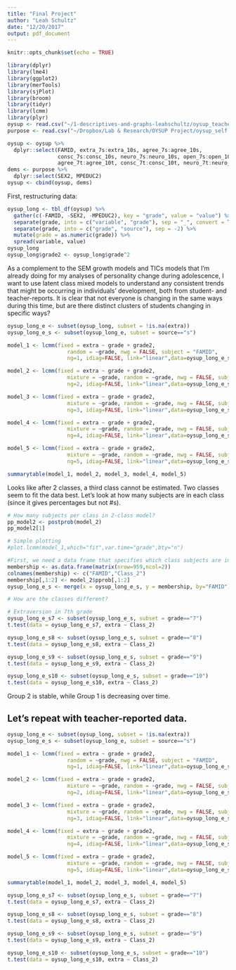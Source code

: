 ```yaml
---
title: "Final Project"
author: "Leah Schultz"
date: "12/20/2017"
output: pdf_document
---
```


```r
knitr::opts_chunk$set(echo = TRUE)
```

```r
library(dplyr)
library(lme4)
library(ggplot2)
library(merTools)
library(sjPlot)
library(broom)
library(tidyr)
library(lcmm)
library(plyr)
oysup <- read.csv("~/1-descriptives-and-graphs-leahschultz/oysup_teacher_self.csv")
purpose <- read.csv("~/Dropbox/Lab & Research/OYSUP Project/oysup_self.csv")

oysup <- oysup %>%
  dplyr::select(FAMID, extra_7s:extra_10s, agree_7s:agree_10s,
                consc_7s:consc_10s, neuro_7s:neuro_10s, open_7s:open_10s,extra_7t:extra_10t,
                agree_7t:agree_10t, consc_7t:consc_10t, neuro_7t:neuro_10t, open_7t:open_10t)
dems <- purpose %>%
  dplyr::select(SEX2, MPEDUC2)
oysup <- cbind(oysup, dems)
```

First, restructuring data:

```r
oysup_long <- tbl_df(oysup) %>%
  gather(c(-FAMID, -SEX2, -MPEDUC2), key = "grade", value = "value") %>%
  separate(grade, into = c("variable", "grade"), sep = "_", convert = T) %>%
  separate(grade, into = c("grade", "source"), sep = -2) %>%
  mutate(grade = as.numeric(grade)) %>%
  spread(variable, value)
oysup_long
oysup_long$grade2 <- oysup_long$grade^2
```

As a complement to the SEM growth models and TICs models that I'm already doing for my analyses of personality change during adolescence, I want to use latent class mixed models to understand any consistent trends that might be occurring in individuals' development, both from student- and teacher-reports. It is clear that not everyone is changing in the same ways during this time, but are there distinct clusters of students changing in specific ways?

```r
oysup_long_e <- subset(oysup_long, subset = !is.na(extra))
oysup_long_e_s <- subset(oysup_long_e, subset = source=="s")

model_1 <- lcmm(fixed = extra ~ grade + grade2, 
                   random = ~grade, nwg = FALSE, subject = "FAMID",
                   ng=1, idiag=FALSE, link="linear",data=oysup_long_e_s)

model_2 <- lcmm(fixed = extra ~ grade + grade2, 
                   mixture = ~grade, random = ~grade, nwg = FALSE, subject = "FAMID",
                   ng=2, idiag=FALSE, link="linear",data=oysup_long_e_s)

model_3 <- lcmm(fixed = extra ~ grade + grade2, 
                   mixture = ~grade, random = ~grade, nwg = FALSE, subject = "FAMID",
                   ng=3, idiag=FALSE, link="linear",data=oysup_long_e_s)

model_4 <- lcmm(fixed = extra ~ grade + grade2, 
                   mixture = ~grade, random = ~grade, nwg = FALSE, subject = "FAMID",
                   ng=4, idiag=FALSE, link="linear",data=oysup_long_e_s)

model_5 <- lcmm(fixed = extra ~ grade + grade2, 
                   mixture = ~grade, random = ~grade, nwg = FALSE, subject = "FAMID",
                   ng=5, idiag=FALSE, link="linear",data=oysup_long_e_s)
```

```r
summarytable(model_1, model_2, model_3, model_4, model_5)
```
Looks like after 2 classes, a third class cannot be estimated. Two classes seem to fit the data best. Let's look at how many subjects are in each class (since it gives percentages but not #s).

```r
# How many subjects per class in 2-class model?
pp_model2 <- postprob(model_2) 
pp_model2[1]
```



```r
# Simple plotting
#plot.lcmm(model_1,which="fit",var.time="grade",bty="n")

#First, we need a data frame that specifies which class subjects are in
membership <- as.data.frame(matrix(nrow=959,ncol=2))
colnames(membership) <- c("FAMID","Class_2")
membership[,1:2] <- model_2$pprob[,1:2]
oysup_long_e_s <- merge(x = oysup_long_e_s, y = membership, by="FAMID")

# How are the classes different?

# Extraversion in 7th grade
oysup_long_e_s7 <- subset(oysup_long_e_s, subset = grade=="7")
t.test(data = oysup_long_e_s7, extra ~ Class_2)

oysup_long_e_s8 <- subset(oysup_long_e_s, subset = grade=="8")
t.test(data = oysup_long_e_s8, extra ~ Class_2)

oysup_long_e_s9 <- subset(oysup_long_e_s, subset = grade=="9")
t.test(data = oysup_long_e_s9, extra ~ Class_2)

oysup_long_e_s10 <- subset(oysup_long_e_s, subset = grade=="10")
t.test(data = oysup_long_e_s10, extra ~ Class_2)

```

Group 2 is stable, while Group 1 is decreasing over time.

## Let's repeat with teacher-reported data.

```r
oysup_long_e <- subset(oysup_long, subset = !is.na(extra))
oysup_long_e_s <- subset(oysup_long_e, subset = source=="s")

model_1 <- lcmm(fixed = extra ~ grade + grade2, 
                   random = ~grade, nwg = FALSE, subject = "FAMID",
                   ng=1, idiag=FALSE, link="linear",data=oysup_long_e_s)

model_2 <- lcmm(fixed = extra ~ grade + grade2, 
                   mixture = ~grade, random = ~grade, nwg = FALSE, subject = "FAMID",
                   ng=2, idiag=FALSE, link="linear",data=oysup_long_e_s)

model_3 <- lcmm(fixed = extra ~ grade + grade2, 
                   mixture = ~grade, random = ~grade, nwg = FALSE, subject = "FAMID",
                   ng=3, idiag=FALSE, link="linear",data=oysup_long_e_s)

model_4 <- lcmm(fixed = extra ~ grade + grade2, 
                   mixture = ~grade, random = ~grade, nwg = FALSE, subject = "FAMID",
                   ng=4, idiag=FALSE, link="linear",data=oysup_long_e_s)

model_5 <- lcmm(fixed = extra ~ grade + grade2, 
                   mixture = ~grade, random = ~grade, nwg = FALSE, subject = "FAMID",
                   ng=5, idiag=FALSE, link="linear",data=oysup_long_e_s)
```

```r
summarytable(model_1, model_2, model_3, model_4, model_5)
```

```r
oysup_long_e_s7 <- subset(oysup_long_e_s, subset = grade=="7")
t.test(data = oysup_long_e_s7, extra ~ Class_2)

oysup_long_e_s8 <- subset(oysup_long_e_s, subset = grade=="8")
t.test(data = oysup_long_e_s8, extra ~ Class_2)

oysup_long_e_s9 <- subset(oysup_long_e_s, subset = grade=="9")
t.test(data = oysup_long_e_s9, extra ~ Class_2)

oysup_long_e_s10 <- subset(oysup_long_e_s, subset = grade=="10")
t.test(data = oysup_long_e_s10, extra ~ Class_2)
```

